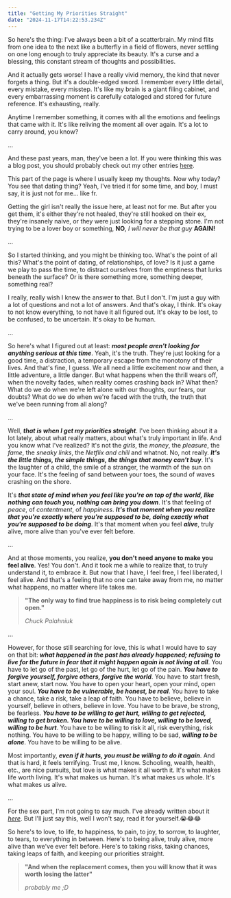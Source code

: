 ```yaml
---
title: "Getting My Priorities Straight"
date: "2024-11-17T14:22:53.234Z"
---
```


So here's the thing: I've always been a bit of a scatterbrain. My mind flits from one idea to the next like a butterfly in a field of flowers, never settling on one long enough to truly appreciate its beauty. It's a curse and a blessing, this constant stream of thoughts and possibilities.

And it actually gets worse! I have a really vivid memory, the kind that never forgets a thing. But it's a double-edged sword. I remember every little detail, every mistake, every misstep. It's like my brain is a giant filing cabinet, and every embarrassing moment is carefully cataloged and stored for future reference. It's exhausting, really.

Anytime I remember something, it comes with all the emotions and feelings that came with it. It's like reliving the moment all over again. It's a lot to carry around, you know?

...

And these past years, man, they've been a lot. If you were thinking this was a blog post, you should probably check out my other entries [here](/blog).

This part of the page is where I usually keep my thoughts.
Now why today? You see that dating thing? Yeah, I've tried it for some time, and boy, I must say, it is just not for me... like fr.

Getting the girl isn't really the issue here, at least not for me. But after you get them, it's either they're not healed, they're still hooked on their ex, they're insanely naive, or they were just looking for a stepping stone.
I'm not trying to be a lover boy or something, **NO**, _I will never be that guy_ **AGAIN!**

...

So I started thinking, and you might be thinking too. What's the point of all this? What's the point of dating, of relationships, of love? Is it just a game we play to pass the time, to distract ourselves from the emptiness that lurks beneath the surface? Or is there something more, something deeper, something real?

I really, really wish I knew the answer to that. But I don't. I'm just a guy with a lot of questions and not a lot of answers. And that's okay, I think. It's okay to not know everything, to not have it all figured out. It's okay to be lost, to be confused, to be uncertain. It's okay to be human.

...

So here's what I figured out at least: _**most people aren't looking for anything serious at this time**_. Yeah, it's the truth. They're just looking for a good time, a distraction, a temporary escape from the monotony of their lives. And that's fine, I guess. We all need a little excitement now and then, a little adventure, a little danger. But what happens when the thrill wears off, when the novelty fades, when reality comes crashing back in? What then? What do we do when we're left alone with our thoughts, our fears, our doubts? What do we do when we're faced with the truth, the truth that we've been running from all along?

...

Well, _**that is when I get my priorities straight**_. I've been thinking about it a lot lately, about what really matters, about what's truly important in life. And you know what I've realized?
It's not the _girls_, the _money_, the _pleasure_, the _fame_, the _sneaky links_, the _Netflix and chill_ and whatnot. No, not really.
_**It's the little things, the simple things, the things that money can't buy**_. It's the laughter of a child, the smile of a stranger, the warmth of the sun on your face. It's the feeling of sand between your toes, the sound of waves crashing on the shore.

It's _**that state of mind when you feel like you're on top of the world, like nothing can touch you, nothing can bring you down**_. It's that feeling of _peace_, of _contentment_, of _happiness_. _**It's that moment when you realize that you're exactly where you're supposed to be, doing exactly what you're supposed to be doing**_. It's that moment when you feel _**alive**_, truly alive, more alive than you've ever felt before.

...

And at those moments, you realize, **you don't need anyone to make you feel alive**. Yes! You don't.
And it took me a while to realize that, to truly understand it, to embrace it. But now that I have, I feel free, I feel liberated, I feel alive. And that's a feeling that no one can take away from me, no matter what happens, no matter where life takes me.

> **"The only way to find true happiness is to risk being completely cut open."**
>
> _Chuck Palahniuk_

...

However, for those still searching for love, this is what I would have to say on that bit: _**what happened in the past has already happened; refusing to live for the future in fear that it might happen again is not living at all**_. You have to let go of the past, let go of the hurt, let go of the pain. _**You have to forgive yourself, forgive others, forgive the world**_. You have to start fresh, start anew, start now. You have to open your heart, open your mind, open your soul. _**You have to be vulnerable, be honest, be real**_. You have to take a chance, take a risk, take a leap of faith. You have to believe, believe in yourself, believe in others, believe in love. You have to be brave, be strong, be fearless. _**You have to be willing to get hurt, willing to get rejected, willing to get broken. You have to be willing to love, willing to be loved, willing to be hurt**_. You have to be willing to risk it all, risk everything, risk nothing. You have to be willing to be happy, willing to be sad, _**willing to be alone**_. You have to be willing to be alive.

Most importantly, _**even if it hurts, you must be willing to do it again**_.
And that is hard, it feels terrifying. Trust me, I know.
Schooling, wealth, health, etc., are nice pursuits, but love is what makes it all worth it. It's what makes life worth living. It's what makes us human. It's what makes us whole. It's what makes us alive.

...

For the sex part, I'm not going to say much. I've already written about it _[here](/thoughts/so-sex)_. But I'll just say this, well I won't say, read it for yourself.😭😂😂

So here's to love, to life, to happiness, to pain, to joy, to sorrow, to laughter, to tears, to everything in between. Here's to being alive, truly alive, more alive than we've ever felt before. Here's to taking risks, taking chances, taking leaps of faith, and keeping our priorities straight.

> **"And when the replacement comes, then you will know that it was worth losing the latter"**
>
> _probably me ;D_
